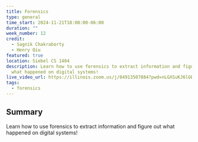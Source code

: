```yaml
---
title: Forensics
type: general
time_start: 2024-11-21T18:00:00-06:00
duration: ""
week_number: 12
credit:
  - Sagnik Chakraborty
  - Henry Qiu
featured: true
location: Siebel CS 1404
description: Learn how to use forensics to extract information and figure out
  what happened on digital systems!
live_video_url: https://illinois.zoom.us/j/84913507884?pwd=nLGXSuKJ6lGB8TpXfxyToOm4t9yV9m.1
tags:
  - forensics
---
```

## Summary
Learn how to use forensics to extract information and figure out what happened on digital systems!
